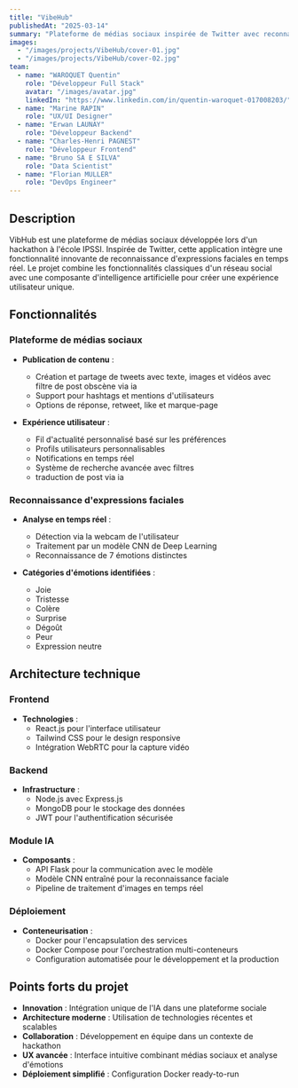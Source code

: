 ```yaml
---
title: "VibeHub"
publishedAt: "2025-03-14"
summary: "Plateforme de médias sociaux inspirée de Twitter avec reconnaissance d'expressions faciales par IA"
images:
  - "/images/projects/VibeHub/cover-01.jpg"
  - "/images/projects/VibeHub/cover-02.jpg"
team:
  - name: "WAROQUET Quentin"
    role: "Développeur Full Stack"
    avatar: "/images/avatar.jpg"
    linkedIn: "https://www.linkedin.com/in/quentin-waroquet-017008203/"
  - name: "Marine RAPIN"
    role: "UX/UI Designer"
  - name: "Erwan LAUNAY"
    role: "Développeur Backend"
  - name: "Charles-Henri PAGNEST"
    role: "Développeur Frontend"
  - name: "Bruno SA E SILVA"
    role: "Data Scientist"
  - name: "Florian MULLER"
    role: "DevOps Engineer"
---
```


## Description

VibHub est une plateforme de médias sociaux développée lors d'un hackathon à l'école IPSSI. Inspirée de Twitter, cette application intègre une fonctionnalité innovante de reconnaissance d'expressions faciales en temps réel. Le projet combine les fonctionnalités classiques d'un réseau social avec une composante d'intelligence artificielle pour créer une expérience utilisateur unique.

## Fonctionnalités

### Plateforme de médias sociaux

- **Publication de contenu** :
  - Création et partage de tweets avec texte, images et vidéos avec filtre de post obscène via ia
  - Support pour hashtags et mentions d'utilisateurs
  - Options de réponse, retweet, like et marque-page

- **Expérience utilisateur** :
  - Fil d'actualité personnalisé basé sur les préférences
  - Profils utilisateurs personnalisables
  - Notifications en temps réel
  - Système de recherche avancée avec filtres
  - traduction de post via ia

### Reconnaissance d'expressions faciales

- **Analyse en temps réel** :
  - Détection via la webcam de l'utilisateur
  - Traitement par un modèle CNN de Deep Learning
  - Reconnaissance de 7 émotions distinctes

- **Catégories d'émotions identifiées** :
  - Joie
  - Tristesse
  - Colère
  - Surprise
  - Dégoût
  - Peur
  - Expression neutre

## Architecture technique

### Frontend

- **Technologies** :
  - React.js pour l'interface utilisateur
  - Tailwind CSS pour le design responsive
  - Intégration WebRTC pour la capture vidéo

### Backend

- **Infrastructure** :
  - Node.js avec Express.js
  - MongoDB pour le stockage des données
  - JWT pour l'authentification sécurisée

### Module IA

- **Composants** :
  - API Flask pour la communication avec le modèle
  - Modèle CNN entraîné pour la reconnaissance faciale
  - Pipeline de traitement d'images en temps réel

### Déploiement

- **Conteneurisation** :
  - Docker pour l'encapsulation des services
  - Docker Compose pour l'orchestration multi-conteneurs
  - Configuration automatisée pour le développement et la production

## Points forts du projet

- **Innovation** : Intégration unique de l'IA dans une plateforme sociale
- **Architecture moderne** : Utilisation de technologies récentes et scalables
- **Collaboration** : Développement en équipe dans un contexte de hackathon
- **UX avancée** : Interface intuitive combinant médias sociaux et analyse d'émotions
- **Déploiement simplifié** : Configuration Docker ready-to-run